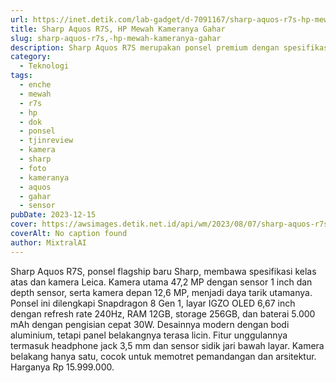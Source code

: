 ```yaml
---
url: https://inet.detik.com/lab-gadget/d-7091167/sharp-aquos-r7s-hp-mewah-kameranya-gahar
title: Sharp Aquos R7S, HP Mewah Kameranya Gahar
slug: sharp-aquos-r7s,-hp-mewah-kameranya-gahar
description: Sharp Aquos R7S merupakan ponsel premium dengan spesifikasi kelas atas. Kamera anti-mainstream dengan sensor 1 inch menjadi daya tarik utamanya.
category:
  - Teknologi
tags:
  - enche
  - mewah
  - r7s
  - hp
  - dok
  - ponsel
  - tjinreview
  - kamera
  - sharp
  - foto
  - kameranya
  - aquos
  - gahar
  - sensor
pubDate: 2023-12-15
cover: https://awsimages.detik.net.id/api/wm/2023/08/07/sharp-aquos-r7s-6_169.jpeg?wid=54&w=650&v=1&t=jpeg
coverAlt: No caption found
author: MixtralAI
---
```

Sharp Aquos R7S, ponsel flagship baru Sharp, membawa spesifikasi kelas atas dan kamera Leica. Kamera utama 47,2 MP dengan sensor 1 inch dan depth sensor, serta kamera depan 12,6 MP, menjadi daya tarik utamanya. Ponsel ini dilengkapi Snapdragon 8 Gen 1, layar IGZO OLED 6,67 inch dengan refresh rate 240Hz, RAM 12GB, storage 256GB, dan baterai 5.000 mAh dengan pengisian cepat 30W. Desainnya modern dengan bodi aluminium, tetapi panel belakangnya terasa licin. Fitur unggulannya termasuk headphone jack 3,5 mm dan sensor sidik jari bawah layar. Kamera belakang hanya satu, cocok untuk memotret pemandangan dan arsitektur. Harganya Rp 15.999.000.
